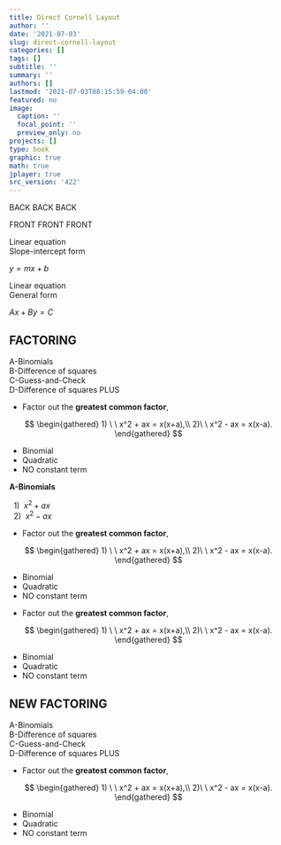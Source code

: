 ```yaml
---
title: Direct Cornell Layout
author: ''
date: '2021-07-03'
slug: direct-cornell-layout
categories: []
tags: []
subtitle: ''
summary: ''
authors: []
lastmod: '2021-07-03T08:15:59-04:00'
featured: no
image:
  caption: ''
  focal_point: ''
  preview_only: no
projects: []
type: book
graphic: true
math: true
jplayer: true
src_version: '422'
---
```


::: {#words-only .slide-back .hide}
BACK BACK BACK
:::

::: {#words-only .slide-front .hide}
FRONT FRONT FRONT
:::


::: {#slope-intercept-form .slide-front .hide}
Linear equation<br/>
Slope-intercept form
:::

::: {#slope-intercept-form .slide-back .hide}
$y=mx+b$
:::


::: {#general-form .slide-front}
Linear equation<br/>
General form
:::

::: {#general-form .slide-back}
$Ax+By=C$
:::


::: updated-view-title
## FACTORING
<span class="color-group-a-coding">A</span>-Binomials<br/>
<span class="color-group-b-coding">B</span>-Difference of squares<br/>
<span class="color-group-c-coding">C</span>-Guess-and-Check<br/>
<span class="color-group-d-coding">D</span>-Difference of squares PLUS<br/>
:::



::: updated-view
- Factor out the **greatest common factor**, 

$$
\begin{gathered}
1) \ \ x^2 + ax = x(x+a),\\
2)\ \ x^2 - ax = x(x-a).
\end{gathered}
$$

- Binomial
- Quadratic
- NO constant term
:::



::: updated-view

::: updated-view-left
<strong><span class="color-group-a-coding">A</span>-Binomials</strong>

$\ \ 1) \ \ x^2 + ax$<br/>
$\ \ 2) \ \ x^2 - ax$
:::

- Factor out the **greatest common factor**, 

$$
\begin{gathered}
1) \ \ x^2 + ax = x(x+a),\\
2)\ \ x^2 - ax = x(x-a).
\end{gathered}
$$

- Binomial
- Quadratic
- NO constant term
:::



::: updated-view
- Factor out the **greatest common factor**, 

$$
\begin{gathered}
1) \ \ x^2 + ax = x(x+a),\\
2)\ \ x^2 - ax = x(x-a).
\end{gathered}
$$

- Binomial
- Quadratic
- NO constant term
:::



::: updated-view-title
## NEW FACTORING
<span class="color-group-a-coding">A</span>-Binomials<br/>
<span class="color-group-b-coding">B</span>-Difference of squares<br/>
<span class="color-group-c-coding">C</span>-Guess-and-Check<br/>
<span class="color-group-d-coding">D</span>-Difference of squares PLUS<br/>
:::



::: updated-view
- Factor out the **greatest common factor**, 

$$
\begin{gathered}
1) \ \ x^2 + ax = x(x+a),\\
2)\ \ x^2 - ax = x(x-a).
\end{gathered}
$$

- Binomial
- Quadratic
- NO constant term
:::



